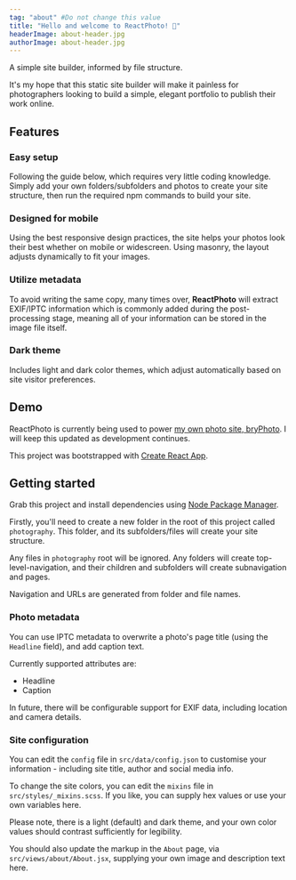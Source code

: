 ```yaml
---
tag: "about" #Do not change this value
title: "Hello and welcome to ReactPhoto! 👋"
headerImage: about-header.jpg
authorImage: about-header.jpg
---
```


A simple site builder, informed by file structure.

It's my hope that this static site builder will make it painless for photographers looking to build a simple, elegant portfolio to publish their work online.

<!-- ![Preview of ReactPhoto homepage using placeholder images](./preview.jpg) -->

## Features

### Easy setup

Following the guide below, which requires very little coding knowledge. Simply add your own folders/subfolders and photos to create your site structure, then run the required npm commands to build your site.

### Designed for mobile

Using the best responsive design practices, the site helps your photos look their best whether on mobile or widescreen. Using masonry, the layout adjusts dynamically to fit your images.

### Utilize metadata

To avoid writing the same copy, many times over, **ReactPhoto** will extract EXIF/IPTC information which is commonly added during the post-processing stage, meaning all of your information can be stored in the image file itself.

### Dark theme

Includes light and dark color themes, which adjust automatically based on site visitor preferences.

## Demo

ReactPhoto is currently being used to power [my own photo site, bryPhoto](https://www.bryphoto.co.uk/). I will keep this updated as development continues.


This project was bootstrapped with [Create React App](https://github.com/facebook/create-react-app).

## Getting started

Grab this project and install dependencies using [Node Package Manager](https://docs.npmjs.com/about-npm/index.html).

Firstly, you'll need to create a new folder in the root of this project called ``photography``. This folder, and its subfolders/files will create your site structure.

Any files in ``photography`` root will be ignored. Any folders will create top-level-navigation, and their children and subfolders will create subnavigation and pages.

Navigation and URLs are generated from folder and file names.

### Photo metadata

You can use IPTC metadata to overwrite a photo's page title (using the ``Headline`` field), and add caption text.

Currently supported attributes are:

- Headline
- Caption

In future, there will be configurable support for EXIF data, including location and camera details.

### Site configuration

You can edit the ``config`` file in ``src/data/config.json`` to customise your information - including site title, author and social media info.

To change the site colors, you can edit the ``mixins`` file in ``src/styles/_mixins.scss``. If you like, you can supply hex values or use your own variables here. 

Please note, there is a light (default) and dark theme, and your own color values should contrast sufficiently for legibility.

You should also update the markup in the ``About`` page, via ``src/views/about/About.jsx``, supplying your own image and description text here.


